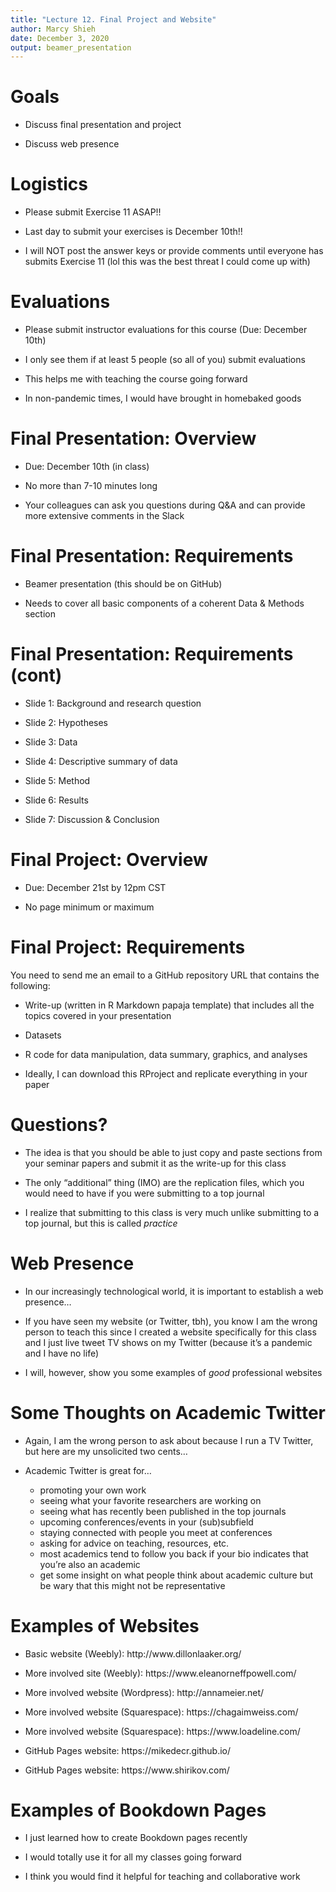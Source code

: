 ```yaml
---
title: "Lecture 12. Final Project and Website"
author: Marcy Shieh
date: December 3, 2020
output: beamer_presentation
---
```


# Goals

- Discuss final presentation and project

- Discuss web presence

# Logistics

- Please submit Exercise 11 ASAP!!

- Last day to submit your exercises is December 10th!!

- I will NOT post the answer keys or provide comments until everyone has submits Exercise 11 (lol this was the best threat I could come up with)

# Evaluations

- Please submit instructor evaluations for this course (Due: December 10th)

- I only see them if at least 5 people (so all of you) submit evaluations

- This helps me with teaching the course going forward

- In non-pandemic times, I would have brought in homebaked goods

# Final Presentation: Overview

- Due: December 10th (in class)

- No more than 7-10 minutes long

- Your colleagues can ask you questions during Q&A and can provide more extensive comments in the Slack

# Final Presentation: Requirements

- Beamer presentation (this should be on GitHub)

- Needs to cover all basic components of a coherent Data & Methods section

# Final Presentation: Requirements (cont)

- Slide 1: Background and research question

- Slide 2: Hypotheses

- Slide 3: Data

- Slide 4: Descriptive summary of data

- Slide 5: Method

- Slide 6: Results

- Slide 7: Discussion & Conclusion

# Final Project: Overview

- Due: December 21st by 12pm CST

- No page minimum or maximum

# Final Project: Requirements

You need to send me an email to a GitHub repository URL that contains the following:

- Write-up (written in R Markdown papaja template) that includes all the topics covered in your presentation

- Datasets

- R code for data manipulation, data summary, graphics, and analyses

- Ideally, I can download this RProject and replicate everything in your paper

# Questions?

- The idea is that you should be able to just copy and paste sections from your seminar papers and submit it as the write-up for this class

- The only "additional" thing (IMO) are the replication files, which you would need to have if you were submitting to a top journal

- I realize that submitting to this class is very much unlike submitting to a top journal, but this is called *practice*

# Web Presence

- In our increasingly technological world, it is important to establish a web presence...

- If you have seen my website (or Twitter, tbh), you know I am the wrong person to teach this since I created a website specifically for this class and I just live tweet TV shows on my Twitter (because it's a pandemic and I have no life)

- I will, however, show you some examples of *good* professional websites

# Some Thoughts on Academic Twitter

- Again, I am the wrong person to ask about because I run a TV Twitter, but here are my unsolicited two cents...

- Academic Twitter is great for...

    - promoting your own work
    - seeing what your favorite researchers are working on
    - seeing what has recently been published in the top journals
    - upcoming conferences/events in your (sub)subfield
    - staying connected with people you meet at conferences
    - asking for advice on teaching, resources, etc.
    - most academics tend to follow you back if your bio indicates that you're also an academic
    - get some insight on what people think about academic culture but be wary that this might not be representative

# Examples of Websites

- Basic website (Weebly): http://www.dillonlaaker.org/

- More involved site (Weebly): https://www.eleanorneffpowell.com/

- More involved website (Wordpress): http://annameier.net/

- More involved website (Squarespace): https://chagaimweiss.com/

- More involved website (Squarespace): https://www.loadeline.com/

- GitHub Pages website: https://mikedecr.github.io/

- GitHub Pages website: https://www.shirikov.com/
    
# Examples of Bookdown Pages

- I just learned how to create Bookdown pages recently

- I would totally use it for all my classes going forward

- I think you would find it helpful for teaching and collaborative work